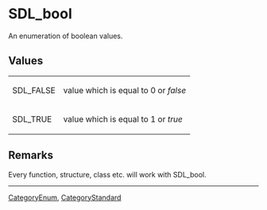 
= SDL_bool =
An enumeration of boolean values.


== Values ==
{|
|SDL_FALSE
|value which is equal to 0 or ''false''
|-
|SDL_TRUE
|value which is equal to 1 or ''true''
|}


== Remarks ==
Every function, structure, class etc. will work with SDL_bool.

----
[[CategoryEnum]], [[CategoryStandard]]
